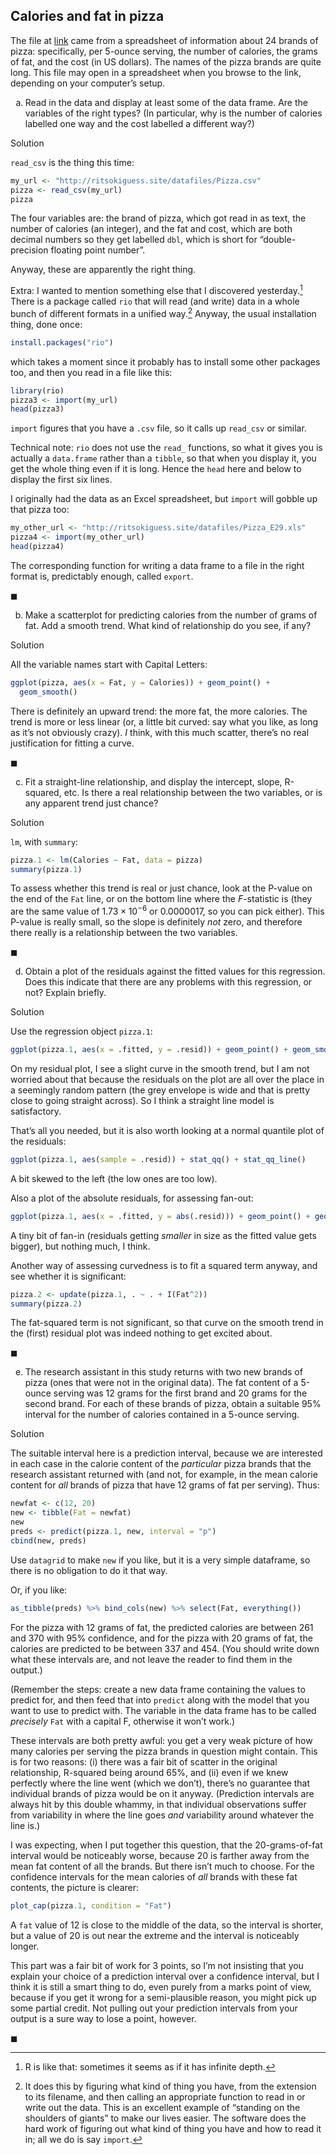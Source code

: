 ##  Calories and fat in pizza


 
The file at
[link](http://ritsokiguess.site/datafiles/Pizza.csv) 
came from a spreadsheet of information about 24 brands
of pizza: specifically, per 5-ounce serving, the number of calories,
the grams of fat, and the cost (in US dollars). The names of the pizza
brands are quite long. This file may open in a spreadsheet when you
browse to the link, depending on your computer's setup.



(a) Read in the data and display at least some of the data
frame. Are the variables of the right types? (In particular, why is
the number of calories labelled one way and the cost labelled a
different way?)

Solution


`read_csv` is the thing this time:
```r
my_url <- "http://ritsokiguess.site/datafiles/Pizza.csv"
pizza <- read_csv(my_url)
pizza
```

    

The four variables are: the brand of pizza, which got read in as text,
the number of calories (an integer), and the fat and cost, which are
both decimal numbers so they get labelled `dbl`, which is short for 
"double-precision floating point number". 

Anyway, these are apparently the right thing. 

Extra: I wanted to mention something else that I discovered
yesterday.^[R is like that: sometimes it seems as if it has  infinite depth.] 
There is a package called `rio` that will
read (and write) data in a whole bunch of different formats in a
unified way.^[It does this by figuring what kind of thing you have, from the extension to its filename, and then calling an appropriate function to read in or write out the data. This is an excellent example of "standing on the shoulders of giants" to make our lives easier. The software does the hard work of figuring out what kind of thing you have and how to read it in; all we do is say `import`.] Anyway, the usual installation thing, done once:

```r
install.packages("rio")
```

 

which takes a moment since it probably has to install some other
packages too, and then you read in a file like this:

```r
library(rio)
pizza3 <- import(my_url)
head(pizza3)
```

 

`import` figures that you have a `.csv` file, so it
calls up `read_csv` or similar.

Technical note: `rio` does not use the `read_`
functions, so what it gives you is actually a `data.frame`
rather than a `tibble`, so that when you display it, you get
the whole thing even if it is long. Hence the `head` here and
below to display the first six lines.

I originally had the data as an Excel spreadsheet, but `import`
will gobble up that pizza too:

```r
my_other_url <- "http://ritsokiguess.site/datafiles/Pizza_E29.xls"
pizza4 <- import(my_other_url)
head(pizza4)
```

 

The corresponding function for writing a data frame to a file in the
right format is, predictably enough, called `export`.

$\blacksquare$

(b) Make a scatterplot for predicting calories from the number
of grams of fat. Add a smooth trend. What kind of relationship do
you see, if any?

Solution


All the variable names start with Capital Letters:
```r
ggplot(pizza, aes(x = Fat, y = Calories)) + geom_point() +
  geom_smooth()
```

       

There is definitely an upward trend: the more fat, the more
calories. The trend is more or less linear (or, a little bit curved:
say what you like, as long as it's not obviously crazy). *I*
think, with this much scatter, there's no real justification for
fitting a curve.
 
$\blacksquare$

(c) Fit a straight-line relationship, and display the intercept,
slope, R-squared, etc. Is there a real relationship between the two
variables, or is any apparent trend just chance?

Solution


`lm`, with `summary`:
```r
pizza.1 <- lm(Calories ~ Fat, data = pizza)
summary(pizza.1)
```

       

To assess whether this trend is real or just chance, look at the
P-value on the end of the `Fat` line, or on the bottom line
where the $F$-statistic is (they are the same value of $1.73\times
10^{-6}$ or 0.0000017, so you can pick either). This P-value is
really small, so the slope is definitely *not* zero, and
therefore there really is a relationship between the two variables.
 
$\blacksquare$

(d) Obtain a plot of the residuals against the fitted values
for this regression. Does this indicate that there are any problems
with this regression, or not? Explain briefly.

Solution


Use the regression object `pizza.1`:

```r
ggplot(pizza.1, aes(x = .fitted, y = .resid)) + geom_point() + geom_smooth()
```

 

On my residual plot, I see a slight curve in the smooth trend,
but I am not worried about that because the residuals on the plot are
all over the place in a seemingly random pattern (the grey envelope is
wide and that is pretty close to going straight across). So I think a
straight line model is satisfactory. 

That's all you needed, but it is also worth looking at a normal
quantile plot of the residuals:

```r
ggplot(pizza.1, aes(sample = .resid)) + stat_qq() + stat_qq_line()
```

 

A bit skewed to the left (the low ones are too low).

Also a plot of the absolute residuals, for assessing fan-out:

```r
ggplot(pizza.1, aes(x = .fitted, y = abs(.resid))) + geom_point() + geom_smooth()
```

 

A tiny bit of fan-in (residuals getting *smaller* in size as the
fitted value gets bigger), but nothing much, I think.

Another way of assessing curvedness is to fit a squared term anyway,
and see whether it is significant:

```r
pizza.2 <- update(pizza.1, . ~ . + I(Fat^2))
summary(pizza.2)
```

 

The fat-squared term is not significant, so that curve on the smooth trend
in the (first) residual plot was indeed nothing to get excited about.
 
$\blacksquare$

(e) The research assistant in this study returns with two
new brands of pizza (ones that were not in the original data). The
fat content of a 5-ounce serving was 12 grams for the first brand
and 20 grams for the second brand. For each of these brands of
pizza, obtain a suitable 95\% interval for the number of calories
contained in a 5-ounce serving.

Solution


The suitable interval here is a prediction interval, because we
are interested in each case in the calorie content of the
*particular* pizza brands that the research assistant
returned with (and not, for example, in the mean calorie content
for *all* brands of pizza that have 12 grams of fat per
serving). Thus:
```r
newfat <- c(12, 20)
new <- tibble(Fat = newfat)
new
preds <- predict(pizza.1, new, interval = "p")
cbind(new, preds)
```

Use `datagrid` to make `new` if you like, but it is a very simple dataframe, so there is no obligation to do it that way.

Or, if you like:

```r
as_tibble(preds) %>% bind_cols(new) %>% select(Fat, everything())
```

 

For the pizza with 12 grams of fat, the predicted calories are between
261 and 370 with 95\% confidence, and for the pizza with 20 grams of
fat, the calories are predicted to be between 337 and 454. (You should
write down what these intervals are, and not leave the reader to find
them in the output.)

(Remember the steps: create a new data frame containing the values to
predict for, and then feed that into `predict` along with the
model that you want to use to predict with. The variable in the data
frame has to be called *precisely* `Fat` with a capital F,
otherwise it won't work.)

These intervals are both pretty awful: you get a very weak picture of
how many calories per serving the pizza brands in question might
contain. This is for two reasons: (i) there was a fair bit of scatter
in the original relationship, R-squared being around 65\%, and (ii)
even if we knew perfectly where the line went (which we don't),
there's no guarantee that individual brands of pizza would be on it
anyway. (Prediction intervals are always hit by this double whammy, in
that individual observations suffer from variability in where the line
goes *and* variability around whatever the line is.)

I was expecting, when I put together this question, that the
20-grams-of-fat interval would  be noticeably worse, because 20 is
farther away from the mean fat content of all the brands. But there
isn't much to choose. For the confidence intervals for the mean
calories of *all* brands with these fat contents, the picture is clearer:

```r
plot_cap(pizza.1, condition = "Fat")
```

A `fat` value of 12 is close to the middle of the data, so the interval is shorter, but a value of 20 is out near the extreme and the interval is noticeably longer.


This part was a fair bit of work for 3 points, so I'm not insisting that you explain
your choice of a prediction interval over a confidence interval, but I
think it is still a smart thing to do, even purely from a marks point
of view, because if you get it wrong for a semi-plausible reason, you
might pick up some partial credit. Not pulling out your prediction
intervals from your output is a sure way to lose a point, however.
 
$\blacksquare$



